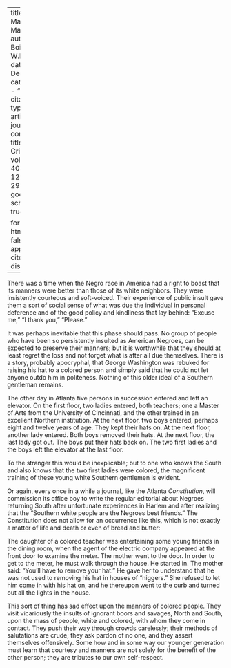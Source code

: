 
---
title: 'A Matter of Manners'
author: Du Bois, W.E.B.
date: Dec. 1933
categories: 
  - ""
citation: 
  type: article-journal
  container-title: The Crisis
  volume: 40
  issue: 12
  page: 292-293
google-scholar: true

format:
  html:
    toc: false
    appendix-cite-as: display
---


There was a time when the Negro race in America had a right to boast that its manners were better than those of its white neighbors. They were insistently courteous and soft-voiced. Their experience of public insult gave them a sort of social sense of what was due the individual in personal deference and of the good policy and kindliness that lay behind: "Excuse me," "I thank you," "Please."

It was perhaps inevitable that this phase should pass. No group of people who have been so persistently insulted as American Negroes, can be expected to preserve their manners; but it is worthwhile that they should at least regret the loss and not forget what is after all due themselves. There is a story, probably apocryphal, that George Washington was rebuked for raising his hat to a colored person and simply said that he could not let anyone outdo him in politeness. Nothing of this older ideal of a Southern gentleman remains.

The other day in Atlanta five persons in succession entered and left an elevator. On the first floor, two ladies entered, both teachers; one a Master of Arts from the University of Cincinnati, and the other trained in an excellent Northern institution. At the next floor, two boys entered, perhaps eight and twelve years of age. They kept their hats on. At the next floor, another lady entered. Both boys removed their hats. At the next floor, the last lady got out. The boys put their hats back on. The two first ladies and the boys left the elevator at the last floor.

To the stranger this would be inexplicable; but to one who knows the South and also knows that the two first ladies were colored, the magnificent training of these young white Southern gentlemen is evident.

Or again, every once in a while a journal, like the Atlanta *Constitution*, will commission its office boy to write the regular editorial about Negroes returning South after unfortunate experiences in Harlem and after realizing that the "Southern white people are the Negroes best friends." The Constitution does not allow for an occurrence like this, which is not exactly a matter of life and death or even of bread and butter:

The daughter of a colored teacher was entertaining some young friends in the dining room, when the agent of the electric company appeared at the front door to examine the meter. The mother went to the door. In order to get to the meter, he must walk through the house. He started in. The mother said: "You'll have to remove your hat." He gave her to understand that he was not used to removing his hat in houses of "niggers." She refused to let him come in with his hat on, and he thereupon went to the curb and turned out all the lights in the house.

This sort of thing has sad effect upon the manners of colored people. They visit vicariously the insults of ignorant boors and savages, North and South, upon the mass of people, white and colored, with whom they come in contact. They push their way through crowds carelessly; their methods of salutations are crude; they ask pardon of no one, and they assert themselves offensively. Some how and in some way our younger generation must learn that courtesy and manners are not solely for the benefit of the other person; they are tributes to our own self-respect.

